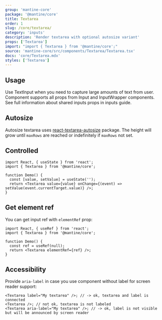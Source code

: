 ```yaml
---
group: 'mantine-core'
package: '@mantine/core'
title: Textarea
order: 1
slug: /core/textarea/
category: 'inputs'
description: 'Render textarea with optional autosize variant'
props: ['Textarea']
import: "import { Textarea } from '@mantine/core';"
source: 'mantine-core/src/components/Textarea/Textarea.tsx'
docs: 'core/Textarea.mdx'
styles: ['Textarea']
---
```



## Usage

Use TextInput when you need to capture large amounts of text from user.
Component supports all props from <GatsbyLink to="/core/input/">Input</GatsbyLink> and <GatsbyLink to="/core/input-wrapper">InputWrapper</GatsbyLink> components.
See full information about shared inputs props in <GatsbyLink to="/guides/inputs/">inputs guide</GatsbyLink>.

<Demo data={TextareaDemos.configurator} />

## Autosize

Autosize textarea uses [react-textarea-autosize](https://www.npmjs.com/package/react-textarea-autosize) package.
The height will grow until `maxRows` are reached or indefinitely if `maxRows` not set.

<Demo data={TextareaDemos.autosize} />

## Controlled

```tsx
import React, { useState } from 'react';
import { Textarea } from '@mantine/core';

function Demo() {
  const [value, setValue] = useState('');
  return <Textarea value={value} onChange={(event) => setValue(event.currentTarget.value)} />;
}
```

## Get element ref

You can get input ref with `elementRef` prop:

```tsx
import React, { useRef } from 'react';
import { Textarea } from '@mantine/core';

function Demo() {
  const ref = useRef(null);
  return <Textarea elementRef={ref} />;
}
```

## Accessibility

Provide `aria-label` in case you use component without label for screen reader support:

```tsx
<Textarea label="My textarea" />; // -> ok, textarea and label is connected
<Textarea />; // not ok, textarea is not labeled
<Textarea aria-label="My textarea" />; // -> ok, label is not visible but will be announced by screen reader
```
